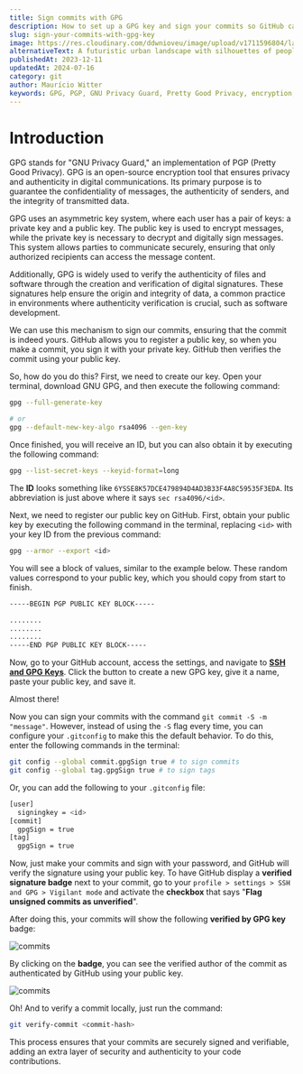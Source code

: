 ```yaml
---
title: Sign commits with GPG
description: How to set up a GPG key and sign your commits so GitHub can add a verified badge to your commits.
slug: sign-your-commits-with-gpg-key
image: https://res.cloudinary.com/ddwnioveu/image/upload/v1711596804/large_screensht_23_11_11_09_42_09_0974113a42.png
alternativeText: A futuristic urban landscape with silhouettes of people walking in the fog.
publishedAt: 2023-12-11
updatedAt: 2024-07-16
category: git
author: Maurício Witter
keywords: GPG, PGP, GNU Privacy Guard, Pretty Good Privacy, encryption, digital signature, security, authenticity, GitHub, commit, verified badge, public key, private key
---
```


# Introduction

GPG stands for "GNU Privacy Guard," an implementation of PGP (Pretty Good Privacy). GPG is an open-source encryption tool that ensures privacy and authenticity in digital communications. Its primary purpose is to guarantee the confidentiality of messages, the authenticity of senders, and the integrity of transmitted data.

GPG uses an asymmetric key system, where each user has a pair of keys: a private key and a public key. The public key is used to encrypt messages, while the private key is necessary to decrypt and digitally sign messages. This system allows parties to communicate securely, ensuring that only authorized recipients can access the message content.

Additionally, GPG is widely used to verify the authenticity of files and software through the creation and verification of digital signatures. These signatures help ensure the origin and integrity of data, a common practice in environments where authenticity verification is crucial, such as software development.

We can use this mechanism to sign our commits, ensuring that the commit is indeed yours. GitHub allows you to register a public key, so when you make a commit, you sign it with your private key. GitHub then verifies the commit using your public key.

So, how do you do this? First, we need to create our key. Open your terminal, download GNU GPG, and then execute the following command:

```bash
gpg --full-generate-key

# or
gpg --default-new-key-algo rsa4096 --gen-key
```

Once finished, you will receive an ID, but you can also obtain it by executing the following command:

```bash
gpg --list-secret-keys --keyid-format=long
```

The **ID** looks something like `6YSSE8K57DCE479894D4AD3B33F4A8C59535F3EDA`. Its abbreviation is just above where it says `sec rsa4096/<id>`.

Next, we need to register our public key on GitHub. First, obtain your public key by executing the following command in the terminal, replacing `<id>` with your key ID from the previous command:

```bash
gpg --armor --export <id>
```

You will see a block of values, similar to the example below. These random values correspond to your public key, which you should copy from start to finish.

```bash
-----BEGIN PGP PUBLIC KEY BLOCK-----

........
........
........
-----END PGP PUBLIC KEY BLOCK-----
```

Now, go to your GitHub account, access the settings, and navigate to **[SSH and GPG Keys](https://github.com/settings/gpg/new)**. Click the button to create a new GPG key, give it a name, paste your public key, and save it.

Almost there!

Now you can sign your commits with the command `git commit -S -m "message"`. However, instead of using the `-S` flag every time, you can configure your `.gitconfig` to make this the default behavior. To do this, enter the following commands in the terminal:

```bash
git config --global commit.gpgSign true # to sign commits
git config --global tag.gpgSign true # to sign tags
```

Or, you can add the following to your `.gitconfig` file:

```bash
[user]
  signingkey = <id>
[commit]
  gpgSign = true
[tag]
  gpgSign = true
```

Now, just make your commits and sign with your password, and GitHub will verify the signature using your public key. To have GitHub display a **verified signature badge** next to your commit, go to your `profile > settings > SSH and GPG > Vigilant mode` and activate the **checkbox** that says "**Flag unsigned commits as unverified**".

After doing this, your commits will show the following **verified by GPG key** badge:

![commits](https://i.imgur.com/jWVpFf0.png)

By clicking on the **badge**, you can see the verified author of the commit as authenticated by GitHub using your public key.

![commits](https://i.imgur.com/49TllSk.png)

Oh! And to verify a commit locally, just run the command:

```bash
git verify-commit <commit-hash>
```

This process ensures that your commits are securely signed and verifiable, adding an extra layer of security and authenticity to your code contributions.
